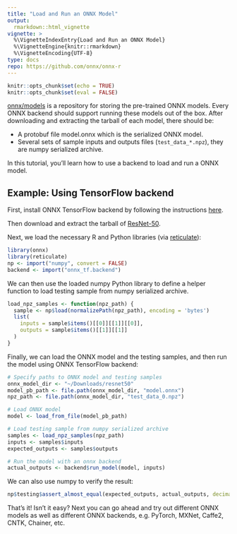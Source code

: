 ```yaml
---
title: "Load and Run an ONNX Model"
output: 
  rmarkdown::html_vignette
vignette: >
  %\VignetteIndexEntry{Load and Run an ONNX Model}
  %\VignetteEngine{knitr::rmarkdown}
  %\VignetteEncoding{UTF-8}
type: docs
repo: https://github.com/onnx/onnx-r
---
```



```r
knitr::opts_chunk$set(echo = TRUE)
knitr::opts_chunk$set(eval = FALSE)
```


[onnx/models](https://github.com/onnx/models) is a repository for storing the pre-trained ONNX models. Every ONNX backend should support running these models out of the box. After downloading and extracting the tarball of each model, there should be:

* A protobuf file model.onnx which is the serialized ONNX model.
* Several sets of sample inputs and outputs files (`test_data_*.npz`), they are numpy serialized archive.

In this tutorial, you'll learn how to use a backend to load and run a ONNX model.

## Example: Using TensorFlow backend

First, install ONNX TensorFlow backend by following the instructions [here](https://github.com/onnx/onnx-tensorflow). 

Then download and extract the tarball of [ResNet-50](https://github.com/onnx/models/tree/master/resnet50).

Next, we load the necessary R and Python libraries (via [reticulate](https://rstudio.github.io/reticulate/)):

```r
library(onnx)
library(reticulate)
np <- import("numpy", convert = FALSE)
backend <- import("onnx_tf.backend")
```

We can then use the loaded numpy Python library to define a helper function to load testing sample from numpy serialized archive.

```r
load_npz_samples <- function(npz_path) {
  sample <- np$load(normalizePath(npz_path), encoding = 'bytes')
  list(
    inputs = sample$items()[[0]][[1]][[0]],
    outputs = sample$items()[[1]][[1]]
  )
}
```

Finally, we can load the ONNX model and the testing samples, and then run the model using ONNX TensorFlow backend:

```r
# Specify paths to ONNX model and testing samples
onnx_model_dir <- "~/Downloads/resnet50"
model_pb_path <- file.path(onnx_model_dir, "model.onnx")
npz_path <- file.path(onnx_model_dir, "test_data_0.npz")

# Load ONNX model
model <- load_from_file(model_pb_path)

# Load testing sample from numpy serialized archive
samples <- load_npz_samples(npz_path)
inputs <- samples$inputs
expected_outputs <- samples$outputs

# Run the model with an onnx backend
actual_outputs <- backend$run_model(model, inputs)
```

We can also use numpy to verify the result:

```r
np$testing$assert_almost_equal(expected_outputs, actual_outputs, decimal = 6)
```

That's it! Isn't it easy? Next you can go ahead and try out different ONNX models as well as different ONNX backends, e.g. PyTorch, MXNet, Caffe2, CNTK, Chainer, etc.

